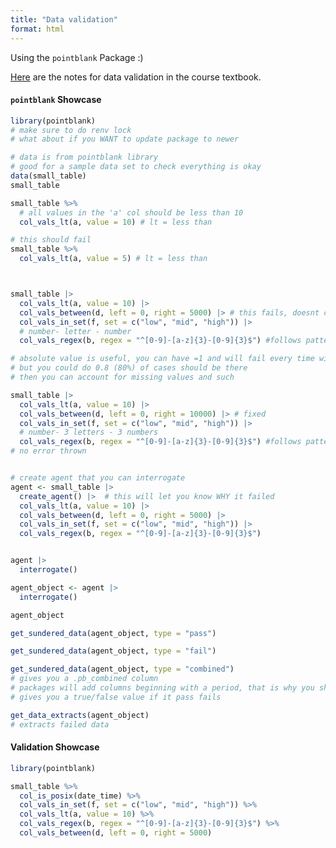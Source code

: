 ```yaml
---
title: "Data validation"
format: html
---
```


Using the `pointblank` Package :)

[Here](https://ubc-dsci.github.io/reproducible-and-trustworthy-workflows-for-data-science/lectures/131-data_validation-r-pointblank.html) are the notes for data validation in the course textbook.

#### `pointblank` Showcase

```r
library(pointblank)
# make sure to do renv lock
# what about if you WANT to update package to newer

# data is from pointblank library
# good for a sample data set to check everything is okay
data(small_table)
small_table

small_table %>% 
  # all values in the 'a' col should be less than 10
  col_vals_lt(a, value = 10) # lt = less than

# this should fail
small_table %>% 
  col_vals_lt(a, value = 5) # lt = less than



small_table |>
  col_vals_lt(a, value = 10) |>
  col_vals_between(d, left = 0, right = 5000) |> # this fails, doesnt check later
  col_vals_in_set(f, set = c("low", "mid", "high")) |>
  # number- letter - number
  col_vals_regex(b, regex = "^[0-9]-[a-z]{3}-[0-9]{3}$") #follows pattern (regular expression)

# absolute value is useful, you can have =1 and will fail every time with something else
# but you could do 0.8 (80%) of cases should be there
# then you can account for missing values and such

small_table |>
  col_vals_lt(a, value = 10) |>
  col_vals_between(d, left = 0, right = 10000) |> # fixed
  col_vals_in_set(f, set = c("low", "mid", "high")) |>
  # number- 3 letters - 3 numbers
  col_vals_regex(b, regex = "^[0-9]-[a-z]{3}-[0-9]{3}$") #follows pattern (regular expression)
# no error thrown


# create agent that you can interrogate
agent <- small_table |>
  create_agent() |>  # this will let you know WHY it failed
  col_vals_lt(a, value = 10) |>
  col_vals_between(d, left = 0, right = 5000) |>
  col_vals_in_set(f, set = c("low", "mid", "high")) |>
  col_vals_regex(b, regex = "^[0-9]-[a-z]{3}-[0-9]{3}$")


agent |>
  interrogate()

agent_object <- agent |>
  interrogate()

agent_object

get_sundered_data(agent_object, type = "pass")

get_sundered_data(agent_object, type = "fail")

get_sundered_data(agent_object, type = "combined")
# gives you a .pb_combined column
# packages will add columns beginning with a period, that is why you shouldn't
# gives you a true/false value if it pass fails

get_data_extracts(agent_object)
# extracts failed data
```

#### Validation Showcase

```r
library(pointblank)

small_table %>%
  col_is_posix(date_time) %>%
  col_vals_in_set(f, set = c("low", "mid", "high")) %>%
  col_vals_lt(a, value = 10) %>%
  col_vals_regex(b, regex = "^[0-9]-[a-z]{3}-[0-9]{3}$") %>%
  col_vals_between(d, left = 0, right = 5000)
```
